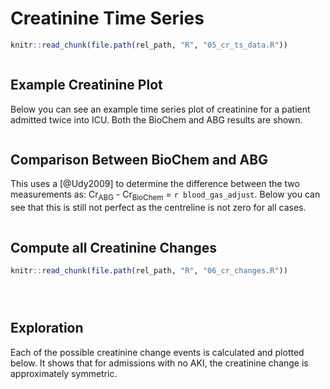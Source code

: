# Creatinine Time Series

```r
knitr::read_chunk(file.path(rel_path, "R", "05_cr_ts_data.R"))
```

```r
```

## Example Creatinine Plot

Below you can see an example time series plot of creatinine for a patient admitted twice into ICU. Both the BioChem and ABG results are shown.

```r
```

## Comparison Between BioChem and ABG

This uses a [@Udy2009] to determine the difference between the two measurements as:
Cr<sub>ABG</sub> - Cr<sub>BioChem</sub> = `r blood_gas_adjust`.
Below you can see that this is still not perfect as the centreline is not zero for
all cases.

```r
```

## Compute all Creatinine Changes

```r
knitr::read_chunk(file.path(rel_path, "R", "06_cr_changes.R"))
```

```r
```

```r
```

```r
```

<!--- Insert image to show the creatinine changes and nomenclature -->

## Exploration

Each of the possible creatinine change events is calculated and plotted below. It shows that for admissions with no AKI, the creatinine change is approximately symmetric. <!-- Add some additional words -->

```r
```
